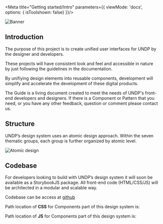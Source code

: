 
<!---
* Documentation for Design System Introduction
* 
* This document has CSS and HTML instead markdown, 
* CSS is to override this page styling
* HTML as we have strucuture it in a different way
* Markdown does not work inside <div>
-->

<Meta 
	title="Getting started/Intro"
	parameters={{
		viewMode: 'docs',
		options: { isToolshown: false}
	}}/>

<style>{`
  .sb-main-fullscreen .sbdocs {
    padding: 0;
  } 
  .sb-main-fullscreen .sbdocs-content{
    max-width: 100%;
  }
  .sb-main-fullscreen .sbdocs-content > p {
    margin: 0;
  }
	.intro-page {
		 margin: 0 10%;
	}
	.atomic {
		width: 50%;
	}
`}</style>

![Banner](https://raw.githubusercontent.com/undp/design-system/story/UND-82-getting-started-documentation/docs-media/banner.png "Welcome to UNDP Design System")

<div class="intro-page">
	<h2>Introduction</h2>
	<p>
		The purpose of this project is to create unified user interfaces for UNDP by the designer and developers.
	</p>
	<p>
		These projects will have consistent look and feel and accessible in nature by just following the guidelines in the documentation.
	</p>
	<p>
		By unifiying design elements into reusable components, development will simplify and accelerate the development of these digital products.
	</p>
	<p>
		The Guide is a living document created to meet the needs of UNDP's front-end developers and designers. If there is a Component or Pattern that you need, or you have any other feedback, question or comment please contact us.
	</p>
	<h2>Structure</h2>
	<p>
		UNDP’s design system uses an atomic design approach. Within the seven thematic groups, each group is further organized by atomic level.
	</p>
	<img src="https://raw.githubusercontent.com/undp/design-system/story/UND-82-getting-started-documentation/docs-media/atomic.png" alt="Atomic design" class="atomic"/>
	<h2>Codebase</h2>
	<p>
		For developers looking to build with UNDP’s design system it will soon be available as a StorybookJS package. All front-end code (HTML/CSS/JS) will be architected in a modular and scalable way.
	</p>
	<p>
		Codebase can be access at <a href="https://github.com/undp/design-system" target="_blank">github</a> 
	</p>
	<Source 
			language='code'
			code={`
				https://github.com/undp/design-system
	`}/>
	<p>
		Path location of <strong>CSS</strong> for Components part of this design system is:
	</p>
	<Source 
		language='code'
		code={`
     https://github.com/undp/design-system/dist/css
  `}/>
	<p>
		Path location of <strong>JS</strong> for Components part of this design system is:
	</p>
	<Source 
		language='html'
		code={`
     https://github.com/undp/design-system/dist/js
  `}/>
</div>